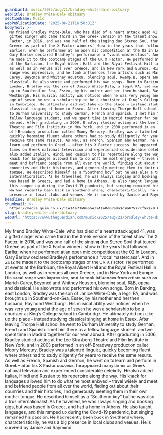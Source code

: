 ```yaml
---
guardianId: music/2025/aug/21/bradley-white-dale-obituary
webTitle: Bradley White-Dale obituary
sectionName: Music
webPublicationDate: '2025-08-21T16:50:01Z'
bodyText: >-
  My friend Bradley White-Dale, who has died of a heart attack aged 41, was a
  gifted singer who came third in the Greek version of the talent show The X
  Factor, in 2016, and was one half of the singing duo Stereo Soul that toured
  Greece as part of the X Factor winners’ show in the years that followed.
  Earlier, when he performed at an open mic competition at the O2 in London,
  Gary Barlow declared Bradley’s performance a “vocal masterclass”. And in 2012
  he made it to the bootcamp stages of the UK X Factor. He performed at events
  at the Barbican, the Royal Albert Hall and the Royal Festival Hall in London,
  as well as in venues all over Greece, and in New York and Europe. His vocal
  range was impressive, and he took influences from artists such as Mariah
  Carey, Beyoncé and Whitney Houston, blending soul, R&amp;B, opera and
  classical. He also wrote and performed his own songs. Born in Barking, east
  London, Bradley was the son of Janice White-Dale, a legal PA, and was brought
  up in Southend-on-Sea, Essex, by his mother and her then husband, Raymond
  Westburgh. His musical ability was noticed when he was very young and at the
  age of seven he won a scholarship to be a chorister at King’s College school
  in Cambridge. He ultimately did not take up the place – instead studying
  classical singing at home in Essex. After leaving Thorpe Hall school he went
  to Durham University to study German, French and Spanish. I met him there as a
  fellow language student, and we spent time in Madrid together for our year
  abroad. After graduating in 2006, Bradley studied acting at the Lee Strasberg
  Theatre and Film Institute in New York, and in 2008 performed in an
  off-Broadway production called Moony Mercury. Bradley was a talented linguist,
  quickly becoming fluent where others had to study diligently for years to
  receive the same results. As well as French, Spanish and German, he went on to
  learn and perform in Greek – after his X Factor success, he appeared many
  times on Greek national television and experienced considerable celebrity. He
  also added Italian, Hindi and Russian to his repertoire along the way. His
  knack for languages allowed him to do what he most enjoyed – travel widely and
  meet and befriend people from all over the world, finding out about their
  countries and their histories, and generously meeting them in their own mother
  tongue. He described himself as a “Southend boy” but he was also a true
  internationalist. As he travelled, he was always singing and booking gigs, but
  was based in Greece, and had a home in Athens. He also taught languages, and
  this ramped up during the Covid-19 pandemic, but singing remained his passion.
  He had recently been back in Southend where, characteristically, he was a big
  presence in local clubs and venues. He is survived by Janice and Raymond.
headline: Bradley White-Dale obituary
thumbnail: >-
  https://media.guim.co.uk/31e14a77a8065e3941e0d6700a2d9a07577cf862/0_0_1274_1019/500.jpg
slug: bradley-white-dale-obituary
webUrl: 'https://www.theguardian.com/music/2025/aug/21/bradley-white-dale-obituary'
---
```

My friend Bradley White-Dale, who has died of a heart attack aged 41, was a gifted singer who came third in the Greek version of the talent show The X Factor, in 2016, and was one half of the singing duo Stereo Soul that toured Greece as part of the X Factor winners’ show in the years that followed. Earlier, when he performed at an open mic competition at the O2 in London, Gary Barlow declared Bradley’s performance a “vocal masterclass”. And in 2012 he made it to the bootcamp stages of the UK X Factor. He performed at events at the Barbican, the Royal Albert Hall and the Royal Festival Hall in London, as well as in venues all over Greece, and in New York and Europe. His vocal range was impressive, and he took influences from artists such as Mariah Carey, Beyoncé and Whitney Houston, blending soul, R&amp;B, opera and classical. He also wrote and performed his own songs. Born in Barking, east London, Bradley was the son of Janice White-Dale, a legal PA, and was brought up in Southend-on-Sea, Essex, by his mother and her then husband, Raymond Westburgh. His musical ability was noticed when he was very young and at the age of seven he won a scholarship to be a chorister at King’s College school in Cambridge. He ultimately did not take up the place – instead studying classical singing at home in Essex. After leaving Thorpe Hall school he went to Durham University to study German, French and Spanish. I met him there as a fellow language student, and we spent time in Madrid together for our year abroad. After graduating in 2006, Bradley studied acting at the Lee Strasberg Theatre and Film Institute in New York, and in 2008 performed in an off-Broadway production called Moony Mercury. Bradley was a talented linguist, quickly becoming fluent where others had to study diligently for years to receive the same results. As well as French, Spanish and German, he went on to learn and perform in Greek – after his X Factor success, he appeared many times on Greek national television and experienced considerable celebrity. He also added Italian, Hindi and Russian to his repertoire along the way. His knack for languages allowed him to do what he most enjoyed – travel widely and meet and befriend people from all over the world, finding out about their countries and their histories, and generously meeting them in their own mother tongue. He described himself as a “Southend boy” but he was also a true internationalist. As he travelled, he was always singing and booking gigs, but was based in Greece, and had a home in Athens. He also taught languages, and this ramped up during the Covid-19 pandemic, but singing remained his passion. He had recently been back in Southend where, characteristically, he was a big presence in local clubs and venues. He is survived by Janice and Raymond.
